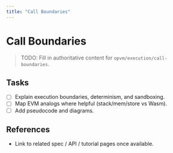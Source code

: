 ```yaml
---
title: "Call Boundaries"
---
```


# Call Boundaries

> TODO: Fill in authoritative content for `opvm/execution/call-boundaries`.

## Tasks
- [ ] Explain execution boundaries, determinism, and sandboxing.
- [ ] Map EVM analogs where helpful (stack/mem/store vs Wasm).
- [ ] Add pseudocode and diagrams.

## References
- Link to related spec / API / tutorial pages once available.
